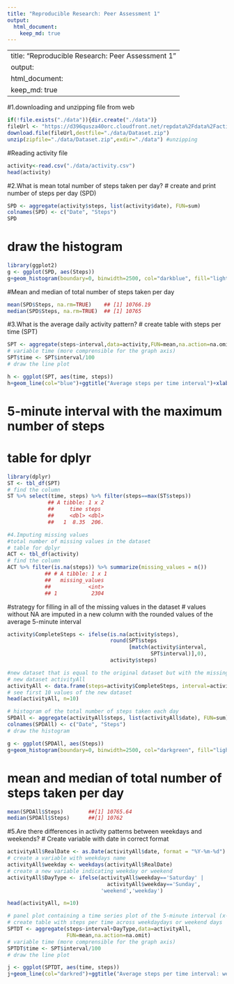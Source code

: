 ---
title: "Reproducible Research: Peer Assessment 1"
output: 
  html_document:
    keep_md: true
---

---
title: "Reproducible Research: Peer Assessment 1"
output: 
  html_document:
    keep_md: true
---


#1.downloading and unzipping file from web
```{r}
if(!file.exists("./data")){dir.create("./data")}
fileUrl <- "https://d396qusza40orc.cloudfront.net/repdata%2Fdata%2Factivity.zip"
download.file(fileUrl,destfile="./data/Dataset.zip")
unzip(zipfile="./data/Dataset.zip",exdir="./data") #unzipping
```
#Reading activity file

```{r}
activity<-read.csv("./data/activity.csv")
head(activity)
```

#2.What is mean total number of steps taken per day?
# create and print number of steps per day (SPD)
```{r}
SPD <- aggregate(activity$steps, list(activity$date), FUN=sum)
colnames(SPD) <- c("Date", "Steps")
SPD
```
# draw the histogram
```{r}


library(ggplot2)
g <- ggplot(SPD, aes(Steps))
g+geom_histogram(boundary=0, binwidth=2500, col="darkblue", fill="lightblue")+ggtitle("Histogram of steps per day")+xlab("Steps")+ylab("Frequency")+theme(plot.title = element_text(face="bold", size=12))+scale_x_continuous(breaks=seq(0,25000,2500))+scale_y_continuous(breaks=seq(0,18,2))

```

#Mean and median of total number of steps taken per day
```{r}
mean(SPD$Steps, na.rm=TRUE)    ## [1] 10766.19
median(SPD$Steps, na.rm=TRUE)  ## [1] 10765
```

#3.What is the average daily activity pattern?
# create table with steps per time (SPT)
```{r}
SPT <- aggregate(steps~interval,data=activity,FUN=mean,na.action=na.omit)
# variable time (more comprensible for the graph axis)
SPT$time <- SPT$interval/100
# draw the line plot

h <- ggplot(SPT, aes(time, steps))
h+geom_line(col="blue")+ggtitle("Average steps per time interval")+xlab("Time")+ylab("Steps")+theme(plot.title = element_text(face="bold", size=12))

```

# 5-minute interval with the maximum number of steps
# table for dplyr
```{r}
library(dplyr)
ST <- tbl_df(SPT)
# find the column
ST %>% select(time, steps) %>% filter(steps==max(ST$steps))    
             ## A tibble: 1 x 2
             ##     time steps
             ##     <dbl> <dbl>
             ##   1  8.35  206.

#4.Imputing missing values
#total number of missing values in the dataset
# table for dplyr
ACT <- tbl_df(activity)
# find the column
ACT %>% filter(is.na(steps)) %>% summarize(missing_values = n())
            ## # A tibble: 1 x 1
            ##   missing_values
            ##            <int>
            ## 1           2304

```

#strategy for filling in all of the missing values in the dataset
# values without NA are imputed in a new column with the rounded values of the average 5-minute interval 
```{r}
activity$CompleteSteps <- ifelse(is.na(activity$steps), 
                                 round(SPT$steps
                                       [match(activity$interval,
                                              SPT$interval)],0), 
                                 activity$steps)

#new dataset that is equal to the original dataset but with the missing data filled in
# new dataset activityAll
activityAll <- data.frame(steps=activity$CompleteSteps, interval=activity$interval, date=activity$date)
# see first 10 values of the new dataset
head(activityAll, n=10)

# histogram of the total number of steps taken each day
SPDAll <- aggregate(activityAll$steps, list(activityAll$date), FUN=sum)
colnames(SPDAll) <- c("Date", "Steps")
# draw the histogram

g <- ggplot(SPDAll, aes(Steps))
g+geom_histogram(boundary=0, binwidth=2500, col="darkgreen", fill="lightgreen")+ggtitle("Histogram of steps per day")+xlab("Steps")+ylab("Frequency")+theme(plot.title = element_text(face="bold", size=12))+scale_x_continuous(breaks=seq(0,25000,2500))+scale_y_continuous(breaks=seq(0,26,2))

```

# mean and median of total number of steps taken per day
```{r}
mean(SPDAll$Steps)        ##[1] 10765.64
median(SPDAll$Steps)      ##[1] 10762
```

#5.Are there differences in activity patterns between weekdays and weekends?
# Create variable with date in correct format
```{r}
activityAll$RealDate <- as.Date(activityAll$date, format = "%Y-%m-%d")
# create a variable with weekdays name
activityAll$weekday <- weekdays(activityAll$RealDate)
# create a new variable indicating weekday or weekend
activityAll$DayType <- ifelse(activityAll$weekday=='Saturday' | 
                                activityAll$weekday=='Sunday', 
                              'weekend','weekday')

head(activityAll, n=10)

# panel plot containing a time series plot of the 5-minute interval (x-axis) and the average number of steps taken
# create table with steps per time across weekdaydays or weekend days
SPTDT <- aggregate(steps~interval+DayType,data=activityAll,
                   FUN=mean,na.action=na.omit)
# variable time (more comprensible for the graph axis)
SPTDT$time <- SPT$interval/100
# draw the line plot

j <- ggplot(SPTDT, aes(time, steps))
j+geom_line(col="darkred")+ggtitle("Average steps per time interval: weekdays vs. weekends")+xlab("Time")+ylab("Steps")+theme(plot.title = element_text(face="bold", size=12))+facet_grid(DayType ~ .)
```


